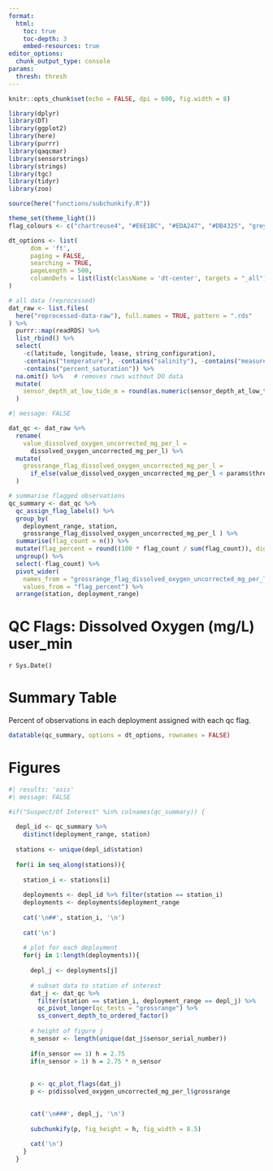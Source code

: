 ```yaml
---
format: 
  html:
    toc: true
    toc-depth: 3
    embed-resources: true
editor_options: 
  chunk_output_type: console
params: 
  thresh: thresh
---
```


```r
knitr::opts_chunk$set(echo = FALSE, dpi = 600, fig.width = 8)

library(dplyr)
library(DT)
library(ggplot2)
library(here)
library(purrr)
library(qaqcmar)
library(sensorstrings)
library(strings)
library(tgc)
library(tidyr)
library(zoo)

source(here("functions/subchunkify.R"))

theme_set(theme_light())
flag_colours <- c("chartreuse4", "#E6E1BC", "#EDA247", "#DB4325", "grey24")

dt_options <- list(
      dom = 'ft',
      paging = FALSE,
      searching = TRUE,
      pageLength = 500,
      columnDefs = list(list(className = 'dt-center', targets = "_all"))
)

# all data (reprocessed)
dat_raw <- list.files(
  here("reprocessed-data-raw"), full.names = TRUE, pattern = ".rds"
) %>%
  purrr::map(readRDS) %>%
  list_rbind() %>%
  select(
    -c(latitude, longitude, lease, string_configuration),
    -contains("temperature"), -contains("salinity"), -contains("measured"),
    -contains("percent_saturation")) %>%
  na.omit() %>%   # removes rows without DO data
  mutate(
    sensor_depth_at_low_tide_m = round(as.numeric(sensor_depth_at_low_tide_m)),
  ) 

```

```r
#| message: FALSE

dat_qc <- dat_raw %>% 
  rename(
    value_dissolved_oxygen_uncorrected_mg_per_l = 
      dissolved_oxygen_uncorrected_mg_per_l) %>% 
  mutate(
    grossrange_flag_dissolved_oxygen_uncorrected_mg_per_l = 
      if_else(value_dissolved_oxygen_uncorrected_mg_per_l < params$thresh, 3, 1)
  )

# summarise flagged observations
qc_summary <- dat_qc %>%
  qc_assign_flag_labels() %>%
  group_by(
    deployment_range, station, 
    grossrange_flag_dissolved_oxygen_uncorrected_mg_per_l ) %>%
  summarise(flag_count = n()) %>%
  mutate(flag_percent = round((100 * flag_count / sum(flag_count)), digits = 3)) %>%
  ungroup() %>%
  select(-flag_count) %>%
  pivot_wider(
    names_from = "grossrange_flag_dissolved_oxygen_uncorrected_mg_per_l", 
    values_from = "flag_percent") %>%
  arrange(station, deployment_range)
```

# QC Flags: Dissolved Oxygen (mg/L) user_min

`r Sys.Date()`

# Summary Table

Percent of observations in each deployment assigned with each qc flag. 

```r
datatable(qc_summary, options = dt_options, rownames = FALSE)
```

# Figures

```r
#| results: 'asis'
#| message: FALSE

#if("Suspect/Of Interest" %in% colnames(qc_summary)) {
  
  depl_id <- qc_summary %>%
    distinct(deployment_range, station) 
  
  stations <- unique(depl_id$station)
  
  for(i in seq_along(stations)){
    
    station_i <- stations[i]
    
    deployments <- depl_id %>% filter(station == station_i)
    deployments <- deployments$deployment_range
    
    cat('\n##', station_i, '\n')
    
    cat('\n')
    
    # plot for each deployment
    for(j in 1:length(deployments)){
      
      depl_j <- deployments[j]
      
      # subset data to station of interest
      dat_j <- dat_qc %>%
        filter(station == station_i, deployment_range == depl_j) %>%
        qc_pivot_longer(qc_tests = "grossrange") %>% 
        ss_convert_depth_to_ordered_factor()
      
      # height of figure j
      n_sensor <- length(unique(dat_j$sensor_serial_number))
      
      if(n_sensor == 1) h = 2.75
      if(n_sensor > 1) h = 2.75 * n_sensor
      
      
      p <- qc_plot_flags(dat_j)
      p <- p$dissolved_oxygen_uncorrected_mg_per_l$grossrange

    
      cat('\n###', depl_j, '\n')
      
      subchunkify(p, fig_height = h, fig_width = 8.5)
      
      cat('\n')
    }
  }


```
